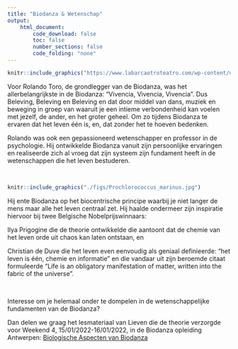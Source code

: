 ```yaml
---
title: "Biodanza & Wetenschap"
output:
    html_document:
        code_download: false
        toc: false
        number_sections: false
        code_folding: "none"
---
```



```r
knitr::include_graphics("https://www.labarcaotroteatro.com/wp-content/uploads/2019/07/primeros-pasos-rolando-toro-post.jpg")
```

Voor Rolando Toro, de grondlegger van de Biodanza, was het allerbelangrijkste in de Biodanza: "Vivencia, Vivencia, Vivencia". Dus Beleving, Beleving en Beleving en dat door middel van dans, muziek en  beweging in groep van waaruit je een intieme verbondenheid kan voelen met jezelf, de ander, en het groter geheel. Om zo tijdens Biodanza te ervaren dat het leven één is, en, dat zonder het te hoeven bedenken.   

Rolando was ook een gepassioneerd wetenschapper en professor in de psychologie. Hij ontwikkelde Biodanza vanuit zijn persoonlijke ervaringen en realiseerde zich al vroeg dat zijn systeem zijn fundament heeft in de wetenschappen die het leven bestuderen. 

</br>

```r
knitr::include_graphics("./figs/Prochlorococcus_marinus.jpg")
```

Hij ente Biodanza op het biocentrische principe waarbij je niet langer de mens maar alle het leven centraal zet. Hij haalde ondermeer zijn inspiratie hiervoor bij twee Belgische Nobelprijswinnaars:  

Ilya Prigogine die de theorie ontwikkelde die aantoont dat de chemie van het leven orde uit chaos kan laten ontstaan, en  

Christian de Duve die het leven even eenvoudig als geniaal definieerde: "het leven is één, chemie en informatie" en die vandaar uit zijn beroemde citaat formuleerde  "Life is an obligatory manifestation of matter, written into the fabric of the universe". 

</br>

Interesse om je helemaal onder te dompelen in de wetenschappelijke fundamenten van de Biodanza? 

Dan delen we graag het lesmateriaal van Lieven die de theorie verzorgde voor Weekend 4, 15/01/2022-16/01/2022, in de Biodanza opleiding Antwerpen: [Biologische Aspecten van Biodanza](./biologischeAspectenBiodanza.html) 

